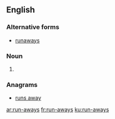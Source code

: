 ==English==

===Alternative forms===
* [[runaways]]
===Noun===
{{head|en|plural}}
# {{plural of|run-away|lang=en}}

===Anagrams===
* [[runs away#English|runs away]]

[[ar:run-aways]]
[[fr:run-aways]]
[[ku:run-aways]]